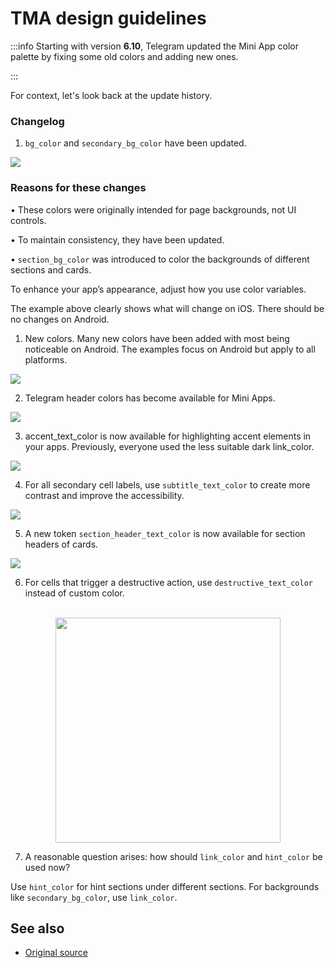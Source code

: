 

# TMA design guidelines

:::info
Starting with version **6.10**, Telegram updated the Mini App color palette by fixing some old colors and adding new ones.

:::

For context, let's look back at the update history.



### Changelog
1. `bg_color` and `secondary_bg_color` have been updated.

![](/img/docs/tma-design-guidelines/tma-design_1.png)


### Reasons for these changes

• These colors were originally intended for page backgrounds, not UI controls.

• To maintain consistency, they have been updated.

• `section_bg_color` was introduced to color the backgrounds of different sections and cards.

To enhance your app’s appearance, adjust how you use color variables.

The example above clearly shows what will change on iOS. There should be no changes on Android.



1. New colors.
Many new colors have been added with most being noticeable on Android. The examples focus on Android but apply to all platforms.

![](/img/docs/tma-design-guidelines/tma-design_2.png)

2. Telegram header colors has become available for Mini Apps.

![](/img/docs/tma-design-guidelines/tma-design_3.png)


3. accent_text_color is now available for highlighting accent elements in your apps. Previously, everyone used the less suitable dark link_color.

![](/img/docs/tma-design-guidelines/tma-design_4.png)

4. For all secondary cell labels, use `subtitle_text_color` to create more contrast and improve the accessibility.

![](/img/docs/tma-design-guidelines/tma-design_5.png)


5. A new token `section_header_text_color` is now available for section headers of cards.

![](/img/docs/tma-design-guidelines/tma-design_6.png)


6. For cells that trigger a destructive action, use `destructive_text_color` instead of custom color.


<p align="center">
    <br />
    <img width="360" src="/img/docs/tma-design-guidelines/tma-design_7.png" alt="" />
    <br />
</p>



7. A reasonable question arises: how should `link_color` and `hint_color` be used now?

Use `hint_color` for hint sections under different sections. For backgrounds like `secondary_bg_color`, use `link_color`.

## See also

- [Original source](https://telegra.ph/Changes-in-Color-Variables-for-Telegram-Mini-Apps-11-20)

<Feedback />

